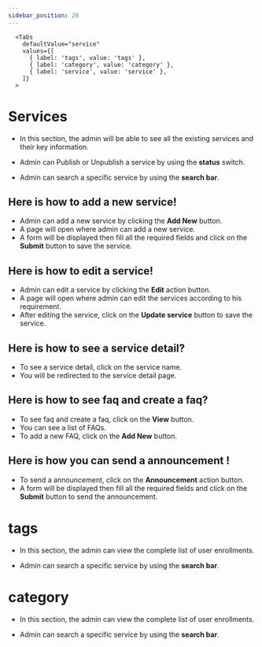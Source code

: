 ```yaml
---
sidebar_position: 20
---
```





      <Tabs
        defaultValue="service"
        values={[
          { label: 'tags', value: 'tags' },
          { label: 'category', value: 'category' },
          { label: 'service', value: 'service' },
        ]}
      >

<TabItem value="service">


# Services

- In this section, the admin will be able to see all the existing services and their key information.

- Admin can Publish or Unpublish a service by using the **status** switch.

- Admin can search a specific service by using the **search bar**.


## Here is how to add a new service!

- Admin can add a new service by clicking the **Add New** button.
- A page will open where admin can add a new service.
- A form will be displayed then fill all the required fields and click on the **Submit** button to save the service.


## Here is how to edit a service!

- Admin can edit a service by clicking the **Edit** action button.
- A page will open where admin can edit the services according to his requirement.
- After editing the service, click on the **Update service** button to save the service.


## Here is how to see a service detail?

- To see a service detail, click on the service name. 
- You will be redirected to the service detail page.



## Here is how to see faq and create a faq?

- To see faq and create a faq, click on the **View** button.
- You can see a list of FAQs.
- To add a new FAQ, click on the **Add New** button.



## Here is how you can send a announcement !

- To send a announcement, click on the **Announcement** action button.
- A form will be displayed then fill all the required fields and click on the **Submit** button to send the announcement.


</TabItem>

<TabItem value="tags">


# tags

- In this section, the admin can view the complete list of user enrollments.

- Admin can search a specific service by using the **search bar**.


</TabItem>


<TabItem value="category">


# category

- In this section, the admin can view the complete list of user enrollments.

- Admin can search a specific service by using the **search bar**.


</TabItem>



</Tabs>